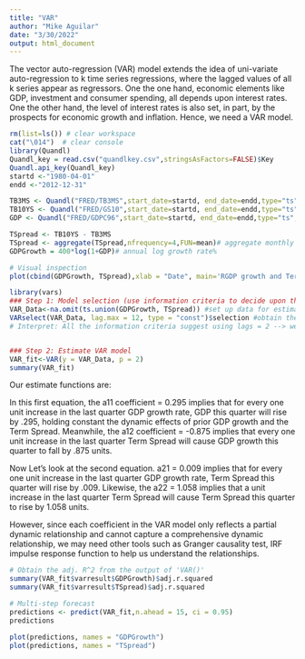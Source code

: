 ```yaml
---
title: "VAR"
author: "Mike Aguilar"
date: "3/30/2022"
output: html_document
---
```


The vector auto-regression (VAR) model extends the idea of uni-variate auto-regression to k time series regressions, where the lagged values of all k series appear as regressors. One the one hand, economic elements like GDP, investment and consumer spending, all depends upon interest rates. One the other hand, the level of interest rates is also set, in part, by the prospects for economic growth and inflation. Hence, we need a VAR model.
```r
rm(list=ls()) # clear workspace
cat("\014")  # clear console
library(Quandl)
Quandl_key = read.csv("quandlkey.csv",stringsAsFactors=FALSE)$Key
Quandl.api_key(Quandl_key)
startd <-"1980-04-01"  
endd <-"2012-12-31"

TB3MS <- Quandl("FRED/TB3MS",start_date=startd, end_date=endd,type="ts")
TB10YS <- Quandl("FRED/GS10",start_date=startd, end_date=endd,type="ts")
GDP <- Quandl("FRED/GDPC96",start_date=startd, end_date=endd,type="ts", transform="rdiff")# note this is simple return, we need log return since we want to run regression

TSpread <- TB10YS - TB3MS 
TSpread <- aggregate(TSpread,nfrequency=4,FUN=mean)# aggregate monthly data to quarterly(averages)
GDPGrowth = 400*log(1+GDP)# annual log growth rate%

# Visual inspection
plot(cbind(GDPGrowth, TSpread),xlab = "Date", main='RGDP growth and Term spread')
```


```r
library(vars)
### Step 1: Model selection (use information criteria to decide upon the number of lags to include)
VAR_Data<-na.omit(ts.union(GDPGrowth, TSpread)) #set up data for estimation
VARselect(VAR_Data, lag.max = 12, type = "const")$selection #obtain the best lag period
# Interpret: All the information criteria suggest using lags = 2 --> we need to set p=2 when estimating the model


### Step 2: Estimate VAR model
VAR_fit<-VAR(y = VAR_Data, p = 2)
summary(VAR_fit)
```

Our estimate functions are:


\begin{align} 
GDPgrowth_t &= c_1 + \alpha_{11}GDPGrowth_{t-1} + \alpha_{12}TSpread_{t-1} + \alpha_{13}GDPGrowth_{t-2} + \alpha_{14}TSpread_{t-2}  ~~~(1)\\
TSpread_t &= c_2 + \alpha_{21}GDPGrowth_{t-1} + \alpha_{22}TSpread_{t-1} + \alpha_{23}GDPGrowth_{t-2} + \alpha_{24}TSpread_{t-2}  ~~~(2)
\end{align} 

In this first equation, the a11 coefficient = 0.295 implies that for every one unit increase in the last quarter GDP growth rate, GDP this quarter will rise by .295, holding constant the dynamic effects of prior GDP growth and the Term Spread. Meanwhile, the a12 coefficient = -0.875 implies that every one unit increase in the last quarter Term Spread will cause GDP growth this quarter to fall by .875 units.

Now Let’s look at the second equation. a21 = 0.009 implies that for every one unit increase in the last quarter GDP growth rate, Term Spread this quarter will rise by .009. Likewise, the a22 = 1.058 implies that a unit increase in the last quarter Term Spread will cause Term Spread this quarter to rise by 1.058 units.

However, since each coefficient in the VAR model only reflects a partial dynamic relationship and cannot capture a comprehensive dynamic relationship, we may need other tools such as Granger causality test, IRF impulse response function to help us understand the relationships.

```r
# Obtain the adj. R^2 from the output of 'VAR()'
summary(VAR_fit$varresult$GDPGrowth)$adj.r.squared
summary(VAR_fit$varresult$TSpread)$adj.r.squared

# Multi-step forecast
predictions <- predict(VAR_fit,n.ahead = 15, ci = 0.95)
predictions

plot(predictions, names = "GDPGrowth")
plot(predictions, names = "TSpread")
```